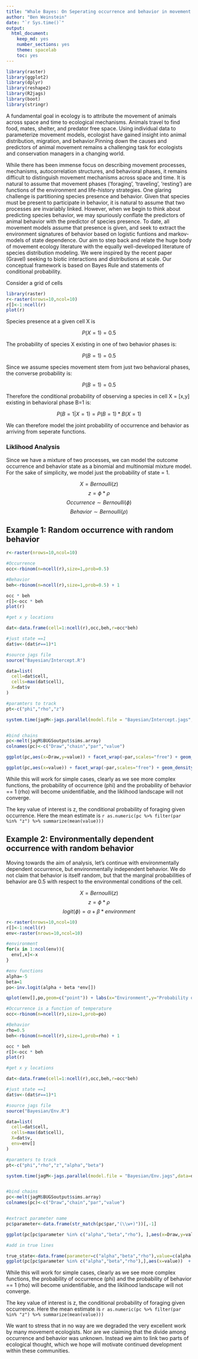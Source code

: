 ```yaml
---
title: "Whale Bayes: On Seperating occurrence and behavior in movement ecology"
author: "Ben Weinstein"
date: "`r Sys.time()`"
output: 
  html_document:
    keep_md: yes
    number_sections: yes
    theme: spacelab
    toc: yes
---
```


```r
library(raster)
library(ggplot2)
library(dplyr)
library(reshape2)
library(R2jags)
library(boot)
library(stringr)
```

A fundamental goal in ecology is to attribute the movement of animals across space and time to ecological mechanisms. Animals travel to find food, mates, shelter, and predator free space. Using individual data to parameterize movement models, ecologist have gained insight into animal distribution, migration, and behavior.Pinning down the causes and predictors of animal movement remains a challenging task for ecologists and conservation managers in a changing world. 

While there has been immense focus on describing movement processes, mechanisms, autocorrelation structures, and behavioral phases, it remains difficult to distinguish movement mechanisms across space and time. It is natural to assume that movement phases ('foraging', 'traveling', 'resting') are functions of the environment and life-history strategies. One glaring challenge is partitioning  species presence and behavior. Given that species must be present to participate in behavior, it is natural to assume that two processes are invariably linked. However, when we begin to think about predicting species behavior, we may spuriously conflate the predictors of animal behavior with the predictor of species presence. To date, all movement models assume that presence is given, and seek to extract the environment signatures of behavior based on logistic funtions and markov-models of state dependence. Our aim to step back and relate the huge body of movement ecology literature with the equally well-developed literature of species distribution modeling. We were inspired by the recent paper (Gravel) seeking to biotic interactions and distributions at scale. Our conceptual framework is based on Bayes Rule and statements of conditional probability.

Consider a grid of cells

```r
library(raster)
r<-raster(nrows=10,ncol=10)
r[]<-1:ncell(r)
plot(r)
```

Species presence at a given cell X is

$$ P(X=1) = 0.5 $$

The probability of species X existing in one of two behavior phases is:

$$ P(B=1) = 0.5 $$

Since we assume species movement stem from just two behavioral phases, the converse probability is:

$$ P(B=1) = 0.5 $$

Therefore the conditional probability of observing a species in cell X = [x,y] existing in behavioral phase B=1 is:

$$ P(B=1|X=1) = P(B=1) * B(X=1)$$

We can therefore model the joint probability of occurrence and behavior as arriving from seperate functions.

### Liklihood Analysis

Since we have a mixture of two processes, we can model the outcome occurrence and behavior state as a binomial and multinomial mixture model. For the sake of simplicity, we model just the probability of state = 1.


$$ X = Bernoulli(z)  $$
$$ z= \phi * \rho$$
$$ Occurrence \sim Bernoulli(\phi)$$
$$ Behavior \sim Bernoulli(\rho)$$


## Example 1: Random occurrence with random behavior

```r
r<-raster(nrows=10,ncol=10)

#Occurrence
occ<-rbinom(n=ncell(r),size=1,prob=0.5)

#Behavior
beh<-rbinom(n=ncell(r),size=1,prob=0.5) + 1

occ * beh
r[]<-occ * beh
plot(r)

#get x y locations

dat<-data.frame(cell=1:ncell(r),occ,beh,r=occ*beh)

#just state ==1
dat$v<-(dat$r==1)*1
```

```r
#source jags file
source("Bayesian/Intercept.R")

data=list(
  cell=dat$cell,
  cells=max(dat$cell),
  X=dat$v
)

#paramters to track
pt<-c("phi","rho","z")

system.time(jagM<-jags.parallel(model.file = "Bayesian/Intercept.jags",data=data,n.chains=2,parameters.to.save=pt,n.iter=5000,n.burnin=0,n.thin=1,DIC=FALSE))


#bind chains
pc<-melt(jagM$BUGSoutput$sims.array)
colnames(pc)<-c("Draw","chain","par","value")

ggplot(pc,aes(x=Draw,y=value)) + facet_wrap(~par,scales="free") + geom_line(aes(col=as.factor(chain))) + labs(col="Chain")

ggplot(pc,aes(x=value)) + facet_wrap(~par,scales="free") + geom_density(fill="black")
```

While this will work for simple cases, clearly as we see more complex functions, the probability of occurrence (phi) and the probability of behavior == 1 (rho) will become unidentifiable, and the liklihood landscape will not converge. 

The key value of interest is z, the conditional probability of foraging given occurrence. Here the mean estimate is `r as.numeric(pc %>% filter(par %in% "z") %>% summarize(mean(value)))`

## Example 2: Environmentally dependent occurrence with random behavior

Moving towards the aim of analysis, let's continue with environmentally dependent occurrence, but environmentally independent behavior. We do not claim that behavior is itself random, but that the marginal probabilities of behavior are 0.5 with respect to the environmental conditions of the cell.

$$ X = Bernoulli(z)  $$
$$ z= \phi * \rho$$
$$ logit(\phi) = \alpha + \beta * environment $$

```r
r<-raster(nrows=10,ncol=10)
r[]<-1:ncell(r)
env<-raster(nrows=10,ncol=10)

#environment
for(x in 1:ncol(env)){
  env[,x]<-x
}

#env functions
alpha=-5
beta=1
po<-inv.logit(alpha + beta *env[])

qplot(env[],po,geom=c("point")) + labs(x="Environment",y="Probability of Occurrence")

#Occurrence is a function of temperature
occ<-rbinom(n=ncell(r),size=1,prob=po)

#Behavior
rho=0.5
beh<-rbinom(n=ncell(r),size=1,prob=rho) + 1

occ * beh
r[]<-occ * beh
plot(r)

#get x y locations

dat<-data.frame(cell=1:ncell(r),occ,beh,r=occ*beh)

#just state ==1
dat$v<-(dat$r==1)*1
```

```r
#source jags file
source("Bayesian/Env.R")

data=list(
  cell=dat$cell,
  cells=max(dat$cell),
  X=dat$v,
  env=env[]
)

#paramters to track
pt<-c("phi","rho","z","alpha","beta")

system.time(jagM<-jags.parallel(model.file = "Bayesian/Env.jags",data=data,n.chains=2,parameters.to.save=pt,n.iter=10000,n.burnin=19900,n.thin=1,DIC=FALSE))


#bind chains
pc<-melt(jagM$BUGSoutput$sims.array)
colnames(pc)<-c("Draw","chain","par","value")


#extract parameter name
pc$parameter<-data.frame(str_match(pc$par,"(\\w+)"))[,-1]

ggplot(pc[pc$parameter %in% c("alpha","beta","rho"), ],aes(x=Draw,y=value)) + facet_wrap(~parameter,scales="free") + geom_line(aes(col=as.factor(chain))) + labs(col="Chain")

#add in true lines

true_state<-data.frame(parameter=c("alpha","beta","rho"),value=c(alpha,beta,rho))
ggplot(pc[pc$parameter %in% c("alpha","beta","rho"),],aes(x=value))  + geom_density(fill="black") + geom_vline(data=true_state,col="red",linetype="dashed",aes(xintercept=value))+ facet_wrap(~parameter,scales="free")
```

While this will work for simple cases, clearly as we see more complex functions, the probability of occurrence (phi) and the probability of behavior == 1 (rho) will become unidentifiable, and the liklihood landscape will not converge. 

The key value of interest is z, the conditional probability of foraging given occurrence. Here the mean estimate is `r as.numeric(pc %>% filter(par %in% "z") %>% summarize(mean(value)))`




We want to stress that in no way are we degraded the very excellent work by many movement ecologists. Nor are we claiming that the divide among occurrence and behavior was unknown. Instead we aim to link two parts of ecological thought, which we hope will motivate continued development within these communities. 

